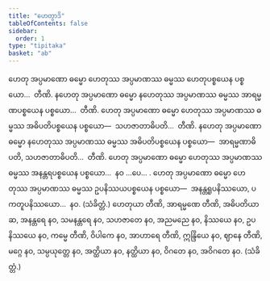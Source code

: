 ```yaml
---
title: "ဟေတွာဒိ"
tableOfContents: false
sidebar:
  order: 1
type: "tipitaka"
basket: "ab"
---
```



<DynamicBreadcrumb />

<Division number="375">

<Paragraph number="803">
ဟေတု အပ္ပမာဏော ဓမ္မော ဟေတုဿ အပ္ပမာဏဿ ဓမ္မဿ ဟေတုပစ္စယေန ပစ္စယော…  တီဏိ.
</Paragraph>

<Paragraph number="804">
နဟေတု အပ္ပမာဏော ဓမ္မော နဟေတုဿ အပ္ပမာဏဿ ဓမ္မဿ အာရမ္မဏပစ္စယေန ပစ္စယော…  တီဏိ.
</Paragraph>

</Division>
<Division number="376">

<Paragraph number="805">
ဟေတု အပ္ပမာဏော ဓမ္မော ဟေတုဿ အပ္ပမာဏဿ ဓမ္မဿ အဓိပတိပစ္စယေန ပစ္စယော—  သဟဇာတာဓိပတိ…  တီဏိ.
</Paragraph>

<Paragraph number="806">
နဟေတု အပ္ပမာဏော ဓမ္မော နဟေတုဿ အပ္ပမာဏဿ ဓမ္မဿ အဓိပတိပစ္စယေန ပစ္စယော—  အာရမ္မဏာဓိပတိ, သဟဇာတာဓိပတိ…  တီဏိ.
</Paragraph>

</Division>
<Division number="377">

<Paragraph number="807">
ဟေတု အပ္ပမာဏော ဓမ္မော ဟေတုဿ အပ္ပမာဏဿ ဓမ္မဿ အနန္တရပစ္စယေန ပစ္စယော…  နဝ …ပေ… .
</Paragraph>

<Paragraph number="808">
ဟေတု အပ္ပမာဏော ဓမ္မော ဟေတုဿ အပ္ပမာဏဿ ဓမ္မဿ ဥပနိဿယပစ္စယေန ပစ္စယော—  အနန္တရူပနိဿယော, ပကတူပနိဿယော…  နဝ. (သံခိတ္တံ.)
</Paragraph>

</Division>
<Division number="378">

<Paragraph number="809">
ဟေတုယာ တီဏိ, အာရမ္မဏေ တီဏိ, အဓိပတိယာ ဆ, အနန္တရေ နဝ, သမနန္တရေ နဝ, သဟဇာတေ နဝ, အညမညေ နဝ, နိဿယေ နဝ, ဥပနိဿယေ နဝ, ကမ္မေ တီဏိ, ဝိပါကေ နဝ, အာဟာရေ တီဏိ, ဣန္ဒြိယေ နဝ, ဈာနေ တီဏိ, မဂ္ဂေ နဝ, သမ္ပယုတ္တေ နဝ, အတ္ထိယာ နဝ, နတ္ထိယာ နဝ, ဝိဂတေ နဝ, အဝိဂတေ နဝ. (သံခိတ္တံ.)
</Paragraph>
</Division>